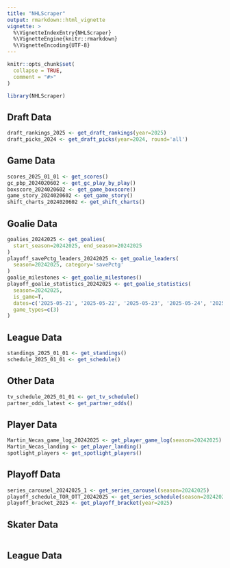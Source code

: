 ```yaml
---
title: "NHLScraper"
output: rmarkdown::html_vignette
vignette: >
  %\VignetteIndexEntry{NHLScraper}
  %\VignetteEngine{knitr::rmarkdown}
  %\VignetteEncoding{UTF-8}
---
```


```r
knitr::opts_chunk$set(
  collapse = TRUE,
  comment = "#>"
)
```

```r
library(NHLScraper)
```

## Draft Data
```r
draft_rankings_2025 <- get_draft_rankings(year=2025)
draft_picks_2024 <- get_draft_picks(year=2024, round='all')
```

## Game Data
```r
scores_2025_01_01 <- get_scores()
gc_pbp_2024020602 <- get_gc_play_by_play()
boxscore_2024020602 <- get_game_boxscore()
game_story_2024020602 <- get_game_story()
shift_charts_2024020602 <- get_shift_charts()
```

## Goalie Data
```r
goalies_20242025 <- get_goalies(
  start_season=20242025, end_season=20242025
)
playoff_savePctg_leaders_20242025 <- get_goalie_leaders(
  season=20242025, category='savePctg'
)
goalie_milestones <- get_goalie_milestones()
playoff_goalie_statistics_20242025 <- get_goalie_statistics(
  season=20242025,
  is_game=T,
  dates=c('2025-05-21', '2025-05-22', '2025-05-23', '2025-05-24', '2025-05-25'),
  game_types=c(3)
)
```

## League Data
```r
standings_2025_01_01 <- get_standings()
schedule_2025_01_01 <- get_schedule()
```

## Other Data
```r
tv_schedule_2025_01_01 <- get_tv_schedule()
partner_odds_latest <- get_partner_odds()
```

## Player Data
```r
Martin_Necas_game_log_20242025 <- get_player_game_log(season=20242025)
Martin_Necas_landing <- get_player_landing()
spotlight_players <- get_spotlight_players()
```

## Playoff Data
```r
series_carousel_20242025_1 <- get_series_carousel(season=20242025)
playoff_schedule_TOR_OTT_20242025 <- get_series_schedule(season=20242025)
playoff_bracket_2025 <- get_playoff_bracket(year=2025)
```

## Skater Data
```r
```

## League Data
```r
```
